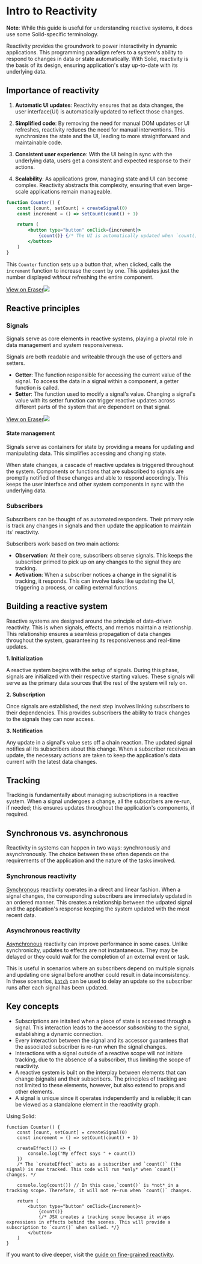 
# Intro to Reactivity

**Note**: While this guide is useful for understanding reactive systems, it does use some Solid-specific terminology.

Reactivity provides the groundwork to power interactivity in dynamic applications.
This programming paradigm refers to a system's ability to respond to changes in data or state automatically.
With Solid, reactivity is the basis of its design, ensuring application's stay up-to-date with its underlying data.

## Importance of reactivity

1. **Automatic UI updates**: Reactivity ensures that as data changes, the user interface(UI) is automatically updated to reflect those changes.

2. **Simplified code**: By removing the need for manual DOM updates or UI refreshes, reactivity reduces the need for manual interventions.
   This synchronizes the state and the UI, leading to more straightforward and maintainable code.

3. **Consistent user experience**: With the UI being in sync with the underlying data, users get a consistent and expected response to their actions.

4. **Scalability**: As applications grow, managing state and UI can become complex. Reactivity abstracts this complexity, ensuring that even large-scale applications remain manageable.

```jsx
function Counter() {
	const [count, setCount] = createSignal(0)
	const increment = () => setCount(count() + 1)

	return (
		<button type="button" onClick={increment}>
			{count()} {/* The UI is automatically updated when `count()` changes. */}
		</button>
	)
}
```

This `Counter` function sets up a button that, when clicked, calls the `increment` function to increase the `count` by one. 
This updates just the number displayed *without* refreshing the entire component.

[View on Eraser![](https://app.eraser.io/workspace/maDvFw5OryuPJOwSLyK9/preview?elements=cry9JT4nroFQ4rRxzOpvCg&type=embed)](https://app.eraser.io/workspace/maDvFw5OryuPJOwSLyK9?elements=cry9JT4nroFQ4rRxzOpvCg)

## Reactive principles

### Signals

Signals serve as core elements in reactive systems, playing a pivotal role in data management and system responsiveness.

Signals are both readable and writeable through the use of getters and setters.

- **Getter**:
  The function responsible for accessing the current value of the signal.
	To access the data in a signal within a component, a getter function is called.
- **Setter**:
  The function used to modify a signal's value.
  Changing a signal's value with its setter function can trigger reactive updates across different parts of the system that are dependent on that signal.

[View on Eraser![](https://app.eraser.io/workspace/maDvFw5OryuPJOwSLyK9/preview?elements=lseAEjGlKLslaVsTlfej_g&type=embed)](https://app.eraser.io/workspace/maDvFw5OryuPJOwSLyK9?elements=lseAEjGlKLslaVsTlfej_g)

#### State management

Signals serve as containers for state by providing a means for updating and manipulating data.
This simplifies accessing and changing state.

When state changes, a cascade of reactive updates is triggered throughout the system.
Components or functions that are subscribed to signals are promptly notified of these changes and able to respond accordingly.
This keeps the user interface and other system components in sync with the underlying data.

### Subscribers

Subscribers can be thought of as automated responders.
Their primary role is track any changes in signals and then update the application to maintain its' reactivity.

Subscribers work based on two main actions:

- **Observation**: At their core, subscribers observe signals.
This keeps the subscriber primed to pick up on any changes to the signal they are tracking.
- **Activation**: When a subscriber notices a change in the signal it is tracking, it responds.
This can involve tasks like updating the UI, triggering a process, or calling external functions.

## Building a reactive system

Reactive systems are designed around the principle of data-driven reactivity.
This is when signals, effects, and memos maintain a relationship.
This relationship ensures a seamless propagation of data changes throughout the system, guaranteeing its responsiveness and real-time updates.

**1. Initialization**

A reactive system begins with the setup of signals.
During this phase, signals are initialized with their respective starting values.
These signals will serve as the primary data sources that the rest of the system will rely on.

**2. Subscription**

Once signals are established, the next step involves linking subscribers to their dependencies.
This provides subscribers the ability to track changes to the signals they can now access.

**3. Notification**

Any update in a signal's value sets off a chain reaction.
The updated signal notifies all its subscribers about this change.
When a subscriber receives an update, the necessary actions are taken to keep the application's data current with the latest data changes.

## Tracking

Tracking is fundamentally about managing subscriptions in a reactive system.
When a signal undergoes a change, all the subscribers are re-run, if needed; this ensures updates throughout the application's components, if required.

## Synchronous vs. asynchronous

Reactivity in systems can happen in two ways: synchronously and asynchronously.
The choice between these often depends on the requirements of the application and the nature of the tasks involved.

### Synchronous reactivity

[Synchronous](https://developer.mozilla.org/en-US/docs/Glossary/Synchronous) reactivity operates in a direct and linear fashion.
When a signal changes, the corresponding subscribers are immediately updated in an ordered manner.
This creates a relationship between the udpated signal and the application's response keeping the system updated with the most recent data.

### Asynchronous reactivity

[Asynchronous](https://developer.mozilla.org/en-US/docs/Glossary/Asynchronous) reactivity can improve performance in some cases.
Unlike synchronicity, updates to effects are not instantaneous.
They may be delayed or they could wait for the completion of an external event or task.

This is useful in scenarios where an subscribers depend on multiple signals and updating one signal before another could result in data inconsistency.
In these scenarios, [`batch`](/reference/batch) can be used to delay an update so the subscriber runs after each signal has been updated.

## Key concepts

- Subscriptions are initaited when a piece of state is accessed through a signal.
  This interaction leads to the accessor _subscribing_ to the signal, establishing a dynamic connection.
- Every interaction between the signal and its accessor guarantees that the associated subscriber is re-run when the signal changes.
- Interactions with a signal outside of a reactive scope will not initiate tracking, due to the absence of a subscriber, thus limiting the scope of reactivity.
- A reactive system is built on the interplay between elements that can change (signals) and their subscribers.
The principles of tracking are not limited to these elements, however, but also extend to props and other elements.
- A signal is unique since it operates independently and is reliable; it can be viewed as a standalone element in the reactivity graph.

Using Solid:

```tsx
function Counter() {
	const [count, setCount] = createSignal(0)
	const increment = () => setCount(count() + 1)

	createEffect(() => {
		console.log("My effect says " + count())
	})
	/* The `createEffect` acts as a subscriber and `count()` (the signal) is now tracked. This code will run *only* when `count()` changes. */

	console.log(count()) // In this case,`count()` is *not* in a tracking scope. Therefore, it will not re-run when `count()` changes.

	return (
		<button type="button" onClick={increment}>
			{count()}
			{/* JSX creates a tracking scope because it wraps expressions in effects behind the scenes. This will provide a subscription to `count()` when called. */}
		</button>
	)
}
```

If you want to dive deeper, visit the [guide on fine-grained reactivity](/advanced/fine-grained-reactivity).
